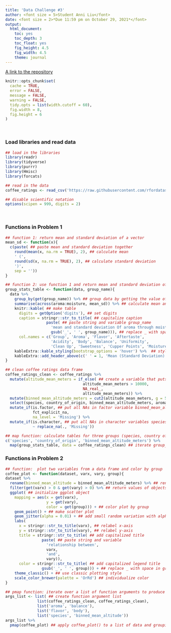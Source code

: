 ```yaml
---
title: 'Data Challenge #3'
author: <font size = 5>Student Anni Liu</font>
date: <font size = 2>*Due 11:59 pm on October 29, 2021*</font>
output:
  html_document:
    toc: yes
    toc_depth: 3
    toc_float: yes
    fig_height: 4.5
    fig_width: 4.5
    theme: journal
---
```


[A link to the repository](https://github.com/anniliu1/DSI_Data_Challenge_3.git)

```r
knitr::opts_chunk$set(
  cache = TRUE,
  error = FALSE,
  message = FALSE,
  warning = FALSE,
  tidy.opts = list(width.cutoff = 60),
  fig.width = 8,
  fig.height = 6
)
```

\

### Load libraries and read data
```r
## load in the libraries 
library(readr)  
library(tidyverse)
library(purrr)
library(Hmisc)
library(forcats)

## read in the data 
coffee_ratings <- read_csv('https://raw.githubusercontent.com/rfordatascience/tidytuesday/master/data/2020/2020-07-07/coffee_ratings.csv')

## disable scientific notation 
options(scipen = 999, digits = 2)
```

\

### Functions in Problem 1
```r
## function 1: return mean and standard deviation of a vector
mean_sd <- function(x){
  c(paste( ## paste mean and standard deviation together
    round(mean(x, na.rm = TRUE), 2), ## calculate mean
    ' (', 
    round(sd(x, na.rm = TRUE), 2), ## calculate standard deviation
    ')',
    sep = ''))
}

## function 2: use function 1 and return mean and standard deviation of aroma through moisture over a specific grouping as a table
group_stats_table <- function(data, group_name){
  data %>%
    group_by(get(group_name)) %>% ## group data by getting the value of object group_name 
    summarise(across(aroma:moisture, mean_sd)) %>% ## calculate mean and standard deviation across columns of aroma to moisture using function 1 mean_sd
    knitr::kable( ## make table
      digits = getOption('digits'), ## set digits
      caption = stringr::str_to_title( ## capitalize caption
                  paste( ## paste string and variable group_name
                    'mean and standard deviation Of aroma through moisture by', 
                    gsub('_', ' ', group_name))), ## replace _ with space in the group name
      col.names = c('Group', 'Aroma', 'Flavor', 'Aftertaste', 
                    'Acidity', 'Body', 'Balance', 'Uniformity',
                    'Clean Up', 'Sweetness', 'Cupper Points', 'Moisture')) %>% ## make pleasing column names
    kableExtra::kable_styling(bootstrap_options = 'hover') %>%  ## stylize table
    kableExtra::add_header_above(c(' ' = 1, 'Mean (Standard Deviation)' = 11)) ## add a header
}

## clean coffee ratings data frame
coffee_ratings_clean <- coffee_ratings %>% 
  mutate(altitude_mean_meters = if_else( ## create a variable that puts all impossible values as NA
                                  altitude_mean_meters > 10000,
                                  NA_real_,
                                  altitude_mean_meters)) %>%
  mutate(binned_mean_altitude_meters = cut2(altitude_mean_meters, g = 5)) %>% ## cut altitude_mean_meters into 5 intervals 
  select(species, country_of_origin, binned_mean_altitude_meters, aroma:moisture) %>% ## select necessary variables for table production 
  mutate_if(is.factor, ## put all NAs in factor variable binned_mean_altitude_meters as Missing
            fct_explicit_na,
            na_level = 'Missing') %>%
  mutate_if(is.character, ## put all NAs in character variables species and country_of_origin as Missing
            ~ replace_na(., 'Missing')) 

## map function: calculate tables for three groups (species, country of origin, binned mean altitude in meters) in one step
c('species', 'country_of_origin', 'binned_mean_altitude_meters') %>%
  map(group_stats_table, data = coffee_ratings_clean) ## iterate group_stats_table() with coffee_ratings_clean data and three group names
```

### Functions in Problem 2
```r
## function:  plot two variables from a data frame and color by group
coffee_plot <- function(dataset, varx, vary, group){
dataset %>%
  rename(binned_mean_altitude = binned_mean_altitude_meters) %>% ## rename binned_mean_altitude_meters into binned_mean_altitude
  filter(get(varx) > 0 & get(vary) > 0) %>% ## return values of objects varx and vary; remove outliers
  ggplot( ## initialize ggplot object
    mapping = aes(x = get(varx),
                  y = get(vary),
                  color = get(group))) + ## color plot by group
    geom_point() + ## make scatter plot
    geom_jitter(alpha = 0.01) + ## add small random variation with alpha blending
    labs(
      x = stringr::str_to_title(varx), ## relabel x-axis
      y = stringr::str_to_title(vary), ## relabel y-axis
      title = stringr::str_to_title( ## add capitalized title
                paste( ## paste string and variable
                  'relationship between', 
                  varx, 
                  'and', 
                  vary)), 
      color = stringr::str_to_title( ## add capitalized legend title
                gsub('_', ' ', group))) + ## replace _ with space in group name
    theme_classic() + ## use classic plotting style
    scale_color_brewer(palette = 'OrRd') ## individualize color
}

## pmap function: iterate over a list of function arguments to produce two plots
args_list <- list( ## create function argument list
              list(coffee_ratings_clean, coffee_ratings_clean), 
              list('aroma', 'balance'),
              list('flavor', 'body'),
              list('species', 'binned_mean_altitude'))
args_list %>%
  pmap(coffee_plot) ## apply coffee_plot() to a list of data and grouping names  
```


